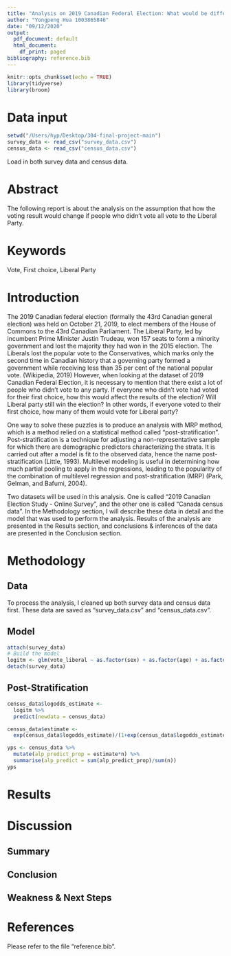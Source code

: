 ```yaml
---
title: "Analysis on 2019 Canadian Federal Election: What would be different if everyone had voted?"
author: "Yongpeng Hua 1003865846"
date: "09/12/2020"
output: 
  pdf_document: default
  html_document: 
    df_print: paged
bibliography: reference.bib
---
```


```r
knitr::opts_chunk$set(echo = TRUE)
library(tidyverse)
library(broom)
```
# Data input
```r
setwd("/Users/hyp/Desktop/304-final-project-main")
survey_data <- read_csv("survey_data.csv")
census_data <- read_csv("census_data.csv")
```
Load in both survey data and census data.

# Abstract 
The following report is about the analysis on the assumption that how the voting result would change if people who didn't vote all vote to the Liberal Party.

# Keywords 
Vote, First choice, Liberal Party

# Introduction
The 2019 Canadian federal election (formally the 43rd Canadian general election) was held on October 21, 2019, to elect members of the House of Commons to the 43rd Canadian Parliament. The Liberal Party, led by incumbent Prime Minister Justin Trudeau, won 157 seats to form a minority government and lost the majority they had won in the 2015 election. The Liberals lost the popular vote to the Conservatives, which marks only the second time in Canadian history that a governing party formed a government while receiving less than 35 per cent of the national popular vote. (Wikipedia, 2019) However, when looking at the dataset of 2019 Canadian Federal Election, it is necessary to mention that there exist a lot of people who didn't vote to any party. If everyone who didn't vote had voted for their first choice, how this would affect the results of the election? Will Liberal party still win the election? In other words, if everyone voted to their first choice, how many of them would vote for Liberal party?

One way to solve these puzzles is to produce an analysis with MRP method, which is a method relied on a statistical method called "post-stratification". Post-stratification is a technique for adjusting a non-representative sample for which there are demographic predictors characterizing the strata. It is carried out after a model is fit to the observed data, hence the name post-stratification (Little, 1993). Multilevel modeling is useful in determining how much partial pooling to apply in the regressions, leading to the popularity of the combination of multilevel regression and post-stratification (MRP) (Park, Gelman, and Bafumi, 2004).

Two datasets will be used in this analysis. One is called "2019 Canadian Election Study - Online Survey", and the other one is called "Canada census data". In the Methodology section, I will describe these data in detail and the model that was used to perform the analysis. Results of the analysis are presented in the Results section, and conclusions & inferences of the data are presented in the Conclusion section.

# Methodology
## Data
To process the analysis, I cleaned up both survey data and census data first. These data are saved as "survey_data.csv" and "census_data.csv". 

## Model
```r
attach(survey_data)
# Build the model
logitm <- glm(vote_liberal ~ as.factor(sex) + as.factor(age) + as.factor(education))
detach(survey_data)
```

## Post-Stratification
```r
census_data$logodds_estimate <- 
  logitm %>% 
  predict(newdata = census_data)

census_data$estimate <- 
  exp(census_data$logodds_estimate)/(1+exp(census_data$logodds_estimate))

yps <- census_data %>% 
  mutate(alp_predict_prop = estimate*n) %>% 
  summarise(alp_predict = sum(alp_predict_prop)/sum(n))
yps
```

# Results



# Discussion
## Summary


## Conclusion


## Weakness & Next Steps


# References
Please refer to the file "reference.bib".

